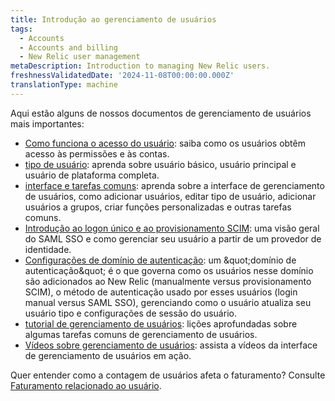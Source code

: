 ```yaml
---
title: Introdução ao gerenciamento de usuários
tags:
  - Accounts
  - Accounts and billing
  - New Relic user management
metaDescription: Introduction to managing New Relic users.
freshnessValidatedDate: '2024-11-08T00:00:00.000Z'
translationType: machine
---
```


Aqui estão alguns de nossos documentos de gerenciamento de usuários mais importantes:

* [Como funciona o acesso do usuário](/docs/accounts/accounts-billing/new-relic-one-user-management/user-management-concepts): saiba como os usuários obtêm acesso às permissões e às contas.
* [tipo de usuário](/docs/accounts/accounts-billing/new-relic-one-user-management/user-type): aprenda sobre usuário básico, usuário principal e usuário de plataforma completa.
* [interface e tarefas comuns](/docs/accounts/accounts-billing/new-relic-one-user-management/user-management-ui-and-tasks/): aprenda sobre a interface de gerenciamento de usuários, como adicionar usuários, editar tipo de usuário, adicionar usuários a grupos, criar funções personalizadas e outras tarefas comuns.
* [Introdução ao logon único e ao provisionamento SCIM](/docs/accounts/accounts-billing/new-relic-one-user-management/introduction-saml-scim): uma visão geral do SAML SSO e como gerenciar seu usuário a partir de um provedor de identidade.
* [Configurações de domínio de autenticação](/docs/accounts/accounts-billing/new-relic-one-pricing-users/configure-authentication-domains): um &amp;quot;domínio de autenticação&amp;quot; é o que governa como os usuários nesse domínio são adicionados ao New Relic (manualmente versus provisionamento SCIM), o método de autenticação usado por esses usuários (login manual versus SAML SSO), gerenciando como o usuário atualiza seu usuário tipo e configurações de sessão do usuário.
* [tutorial de gerenciamento de usuários](/docs/accounts/accounts-billing/new-relic-one-user-management/tutorial-add-new-user-groups-roles-new-relic-one-user-model): lições aprofundadas sobre algumas tarefas comuns de gerenciamento de usuários.
* [Vídeos sobre gerenciamento de usuários](/docs/accounts/accounts-billing/new-relic-one-user-management/user-mgmt-videos): assista a vídeos da interface de gerenciamento de usuários em ação.

Quer entender como a contagem de usuários afeta o faturamento? Consulte [Faturamento relacionado ao usuário](/docs/accounts/accounts-billing/new-relic-one-pricing-users/new-relic-one-pricing-billing#user-count).